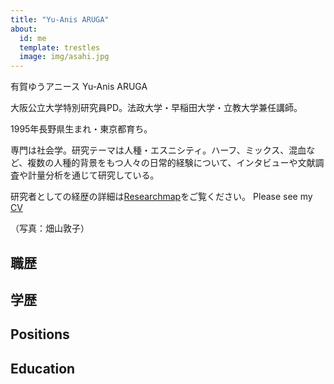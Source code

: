 ```yaml
---
title: "Yu-Anis ARUGA"
about:
  id: me
  template: trestles
  image: img/asahi.jpg
---
```


有賀ゆうアニース Yu-Anis ARUGA 

大阪公立大学特別研究員PD。法政大学・早稲田大学・立教大学兼任講師。

1995年長野県生まれ・東京都育ち。

専門は社会学。研究テーマは人種・エスニシティ。ハーフ、ミックス、混血など、複数の人種的背景をもつ人々の日常的経験について、インタビューや文献調査や計量分析を通じて研究している。

研究者としての経歴の詳細は[Researchmap](https://researchmap.jp/ya-ruga)をご覧ください。
Please see my [CV](https://docs.google.com/document/d/1mOZrZ3P9EgA5Zuq4DMd4pKoFfSHAbzSQuj2DAUFehHo/edit?usp=sharing)

（写真：畑山敦子）

## 職歴

## 学歴

## Positions

## Education

